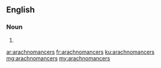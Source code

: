 ==English==

===Noun===
{{head|en|noun plural form}}

# {{plural of|arachnomancer|lang=en}}

[[ar:arachnomancers]]
[[fr:arachnomancers]]
[[ku:arachnomancers]]
[[mg:arachnomancers]]
[[my:arachnomancers]]